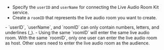 - Specify the `userID` and `userName` for connecting the Live Audio Room Kit service. 
- Create a `roomID` that represents the live audio room you want to create.

<Note title="Note">
- `userID`, `userName`, and `roomID` can only contain numbers, letters, and underlines (_). 
- Using the same `roomID` will enter the same live audio room.
</Note>

<Warning title="Warning">
With the same `roomID`, only one user can enter the live audio room as host. Other users need to enter the live audio room as the audience.
</Warning>
